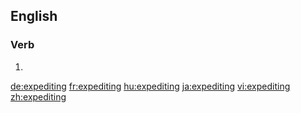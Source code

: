 ==English==

===Verb===
{{head|en}}

# {{present participle of|expedite|lang=en}}

[[de:expediting]]
[[fr:expediting]]
[[hu:expediting]]
[[ja:expediting]]
[[vi:expediting]]
[[zh:expediting]]